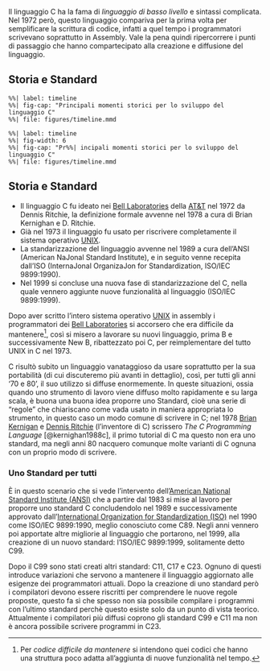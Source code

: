 ::: {.content-hidden when-format="revealjs"}
Il linguaggio C ha la fama di *linguaggio di basso livello* e sintassi complicata. Nel 1972 però, questo linguaggio compariva per la prima volta per semplificare la scrittura di codice, infatti a quel tempo i programmatori scrivevano soprattutto in Assembly. Vale la pena quindi ripercorrere i punti di passaggio che hanno compartecipato alla creazione e diffusione del linguaggio.
:::

## Storia e Standard {.smaller transition=convex auto-animate=true}

::: {.content-visible unless-format="pdf"}
::: {.column-page}
```mermaid
%%| label: timeline
%%| fig-cap: "Principali momenti storici per lo sviluppo del linguaggio C"
%%| file: figures/timeline.mmd
```
:::
:::

::: {.content-visible when-format="pdf"}
```mermaid
%%| label: timeline
%%| fig-width: 6
%%| fig-cap: "Pr%%| incipali momenti storici per lo sviluppo del linguaggio C"
%%| file: figures/timeline.mmd
```
:::

::: {.content-visible when-format="revealjs"}
## Storia e Standard {auto-animate=true .smaller}

- Il linguaggio C fu ideato nei [Bell Laboratories](https://en.wikipedia.org/wiki/Bell_Labs) della [AT&T](https://en.wikipedia.org/wiki/AT%26T) nel 1972 da Dennis Ritchie, la definizione formale avvenne nel 1978 a cura di Brian Kernighan e D. Ritchie.
- Già nel 1973 il linguaggio fu usato per riscrivere completamente il sistema operativo [UNIX](https://en.wikipedia.org/wiki/Unix).
- La standarizzazione del linguaggio avvenne nel 1989 a cura dell'ANSI (American NaJonal Standard Institute), e in seguito venne recepita dall'ISO (InternaJonal OrganizaJon for Standardization, ISO/IEC 9899:1990).
- Nel 1999 si concluse una nuova fase di standarizzazione del C, nella quale vennero aggiunte nuove funzionalità al linguaggio (ISO/IEC 9899:1999).
:::

::: {.content-visible unless-format="revealjs"}
Dopo aver scritto l'intero sistema operativo [UNIX](https://en.wikipedia.org/wiki/Unix) in assembly i programmatori dei [Bell Laboratories](https://en.wikipedia.org/wiki/Bell_Labs) si accorsero che era difficile da mantenere[^1], così si misero a lavorare su nuovi linguaggio, prima B e successivamente New B, ribattezzato poi C, per reimplementare del tutto UNIX in C nel 1973.

[^1]: Per *codice difficile da mantenere* si intendono quei codici che hanno una struttura poco adatta all'aggiunta di nuove funzionalità nel tempo.

C risultò subito un linguaggio vanataggioso da usare soprattutto per la sua portabilità (di cui discuteremo più avanti in dettaglio), così, per tutti gli anni '70 e 80', il suo utilizzo si diffuse enormemente. In queste situazioni, ossia quando uno strumento di lavoro viene diffuso molto rapidamente e su larga scala, è buona una buona idea proporre uno Standard, cioè una serie di "regole" che chiariscano come vada usato in maniera appropriata lo strumento, in questo caso un modo comune di scrivere in C; nel 1978 [Brian Kernigan](https://en.wikipedia.org/wiki/Brian_Kernighan) e [Dennis Ritchie](https://en.wikipedia.org/wiki/Dennis_Ritchie) (l'inventore di C) scrissero *The C Programming Language* [@kernighan1988c], il primo tutorial di C ma questo non era uno standard, ma negli anni 80 nacquero comunque molte varianti di C ognuna con un proprio modo di scrivere.

### Uno Standard per tutti

È in questo scenario che si vede l'intervento  dell'[American National Standard Institute (ANSI)](https://en.wikipedia.org/wiki/American_National_Standards_Institute) che a partire dal 1983 si mise al lavoro per proporre uno standard C concludendolo nel 1989 e successivamente approvato dall'[International Organization for Standardization (ISO)](https://en.wikipedia.org/wiki/International_Organization_for_Standardization) nel 1990 come ISO/IEC 9899:1990, meglio conosciuto come C89. Negli anni vennero poi apportate altre migliorie al linguaggio che portarono, nel 1999, alla creazione di un nuovo standard: l'ISO/IEC 9899:1999, solitamente detto C99.

Dopo il C99 sono stati creati altri standard: C11, C17 e C23. Ognuno di questi introduce variazioni che servono a mantenere il linguaggio aggiornato alle esigenze dei programmatori attuali. Dopo la creazione di uno standard però i compilatori devono essere riscritti per comprendere le nuove regole proposte, questo fa sì che spesso non sia possibile compilare i programmi con l'ultimo standard perchè questo esiste solo da un punto di vista teorico. Attualmente i compilatori più diffusi coprono gli standard C99 e C11 ma non è ancora possibile scrivere programmi in C23.
:::
